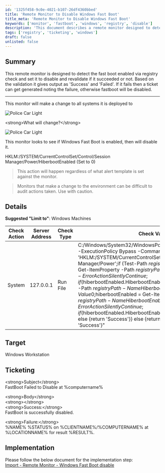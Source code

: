 ```yaml
---
id: '1325f458-9c0e-4021-b107-26df4360bbed'
title: 'Remote Monitor to Disable Windows Fast Boot'
title_meta: 'Remote Monitor to Disable Windows Fast Boot'
keywords: ['monitor', 'fastboot', 'windows', 'registry', 'disable']
description: 'This document describes a remote monitor designed to detect if Windows Fast Boot is enabled via a registry check, disable it, and validate the change. If the operation fails, a ticket is generated noting the failure; otherwise, it confirms successful disabling of Fast Boot.'
tags: ['registry', 'ticketing', 'windows']
draft: false
unlisted: false
---
```

## Summary

This remote monitor is designed to detect the fast boot enabled via registry check and set it to disable and revalidate if it succeeded or not. Based on the validation it gives output as 'Success' and 'Failed'. If it fails then a ticket can get generated noting the failure, otherwise fastboot will be disabled.

---

This monitor will make a change to all systems it is deployed to

![Police Car Light](https://c.tenor.com/8vSJsVW-1pQAAAAj/police-car-light-joypixels.gif)

\<strong>What will change?\</strong>

![Police Car Light](https://c.tenor.com/8vSJsVW-1pQAAAAj/police-car-light-joypixels.gif)

This monitor looks to see if Windows Fast Boot is enabled, then will disable it.

HKLM:/SYSTEM/CurrentControlSet/Control/Session Manager/Power/HiberbootEnabled (Set to 0)

> This action will happen regardless of what alert template is set against the monitor.

> Monitors that make a change to the environment can be difficult to audit actions taken. Use with caution.

## Details

**Suggested "Limit to"**: Windows Machines

| Check Action | Server Address | Check Type | Check Value | Comparator | Interval | Result |
|--------------|----------------|-------------|--------------|------------|----------|--------|
| System       | 127.0.0.1      | Run File    | C:/Windows/System32/WindowsPowerShell/v1.0/powershell.exe -ExecutionPolicy Bypass -Command "$registryPath = 'HKLM:/SYSTEM/CurrentControlSet/Control/Session Manager/Power';if (Test-Path $registryPath) \{$hiberbootEnabled = Get-ItemProperty -Path $registryPath -Name HiberbootEnabled -ErrorAction SilentlyContinue;if($hiberbootEnabled.HiberbootEnabled -eq 1) \{Set-ItemProperty -Path $registryPath -Name HiberbootEnabled -Value 0;$hiberbootEnabled = Get-ItemProperty -Path $registryPath -Name HiberbootEnabled -ErrorAction SilentlyContinue;if ($hiberbootEnabled.HiberbootEnabled -ne 0) \{return 'Failed'} else \{return 'Success'}} else \{return 'Success'}} else \{return 'Success'}" | Does Not Contain | 86400 | Failed |

## Target

Windows Workstation

## Ticketing

\<strong>Subject\</strong>  
FastBoot Failed to Disable at %computername%

\<strong>Body\</strong>  
\<strong>\</strong>  
\<strong>Success:\</strong>  
FastBoot is successfully disabled.  

\<strong>Failure:\</strong>  
%NAME% %STATUS% on %CLIENTNAME%/%COMPUTERNAME% at %LOCATIONNAME% for result %RESULT%.

## Implementation

Please follow the below document for the implementation step:  
[Import - Remote Monitor - Windows Fast Boot disable](https://proval.itglue.com/DOC-5078775-15429553)  














